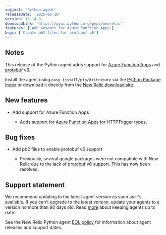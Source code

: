 ```yaml
---
subject: 'Python agent'
releaseDate: '2025-06-18'
version: 10.14.0
downloadLink: 'https://pypi.python.org/pypi/newrelic'
features: ['Add support for Azure Function Apps']
bugs: ['Create pb2 files for protobuf v6']
---
```


## Notes

This release of the Python agent adds support for [Azure Function Apps](https://pypi.org/project/azure-functions) and [protobuf](https://pypi.org/project/protobuf) v6.

Install the agent using `easy_install/pip/distribute` via the [Python Package Index](https://pypi.python.org/pypi/newrelic) or download it directly from the [New Relic download site](https://download.newrelic.com/python_agent/release).

## New features

* Add support for Azure Function Apps

  * Adds support for [Azure Function Apps](https://pypi.org/project/azure-functions) for HTTPTrigger types.

## Bug fixes

* Add pb2 files to enable protobuf v6 support

  * Previously, several google packages were not compatible with New Relic due to the lack of [protobuf](https://pypi.org/project/protobuf) v6 support.  This has now been resolved.

## Support statement

We recommend updating to the latest agent version as soon as it's available. If you can't upgrade to the latest version, update your agents to a version no more than 90 days old. Read [more](/docs/new-relic-solutions/new-relic-one/install-configure/update-new-relic-agent/) about keeping agents up to date.

See the New Relic Python agent [EOL policy](/docs/apm/agents/python-agent/getting-started/python-agent-eol-policy/) for information about agent releases and support dates.

